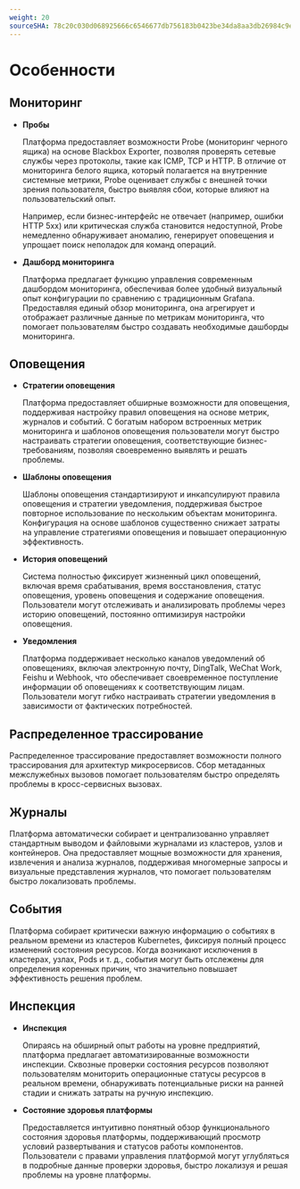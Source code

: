 ```yaml
---
weight: 20
sourceSHA: 78c20c030d068925666c6546677db756183b0423be34da8aa3db26984c9ee713
---
```


# Особенности

## Мониторинг

- **Пробы**

  Платформа предоставляет возможности ‌Probe‌ (мониторинг черного ящика) на основе ‌Blackbox Exporter‌, позволяя проверять сетевые службы через протоколы, такие как ICMP, TCP и HTTP. В отличие от мониторинга белого ящика, который полагается на внутренние системные метрики, Probe оценивает службы с внешней точки зрения пользователя, быстро выявляя сбои, которые влияют на пользовательский опыт.

  Например, если бизнес-интерфейс не отвечает (например, ошибки HTTP 5xx) или критическая служба становится недоступной, Probe немедленно обнаруживает аномалию, генерирует оповещения и упрощает поиск неполадок для команд операций.

- **Дашборд мониторинга**

  Платформа предлагает функцию управления современным дашбордом мониторинга, обеспечивая более удобный визуальный опыт конфигурации по сравнению с традиционным Grafana. Предоставляя единый обзор мониторинга, она агрегирует и отображает различные данные по метрикам мониторинга, что помогает пользователям быстро создавать необходимые дашборды мониторинга.

## Оповещения

- **Стратегии оповещения**

  Платформа предоставляет обширные возможности для оповещения, поддерживая настройку правил оповещения на основе метрик, журналов и событий. С богатым набором встроенных метрик мониторинга и шаблонов оповещения пользователи могут быстро настраивать стратегии оповещения, соответствующие бизнес-требованиям, позволяя своевременно выявлять и решать проблемы.

- **Шаблоны оповещения**

  Шаблоны оповещения стандартизируют и инкапсулируют правила оповещения и стратегии уведомления, поддерживая быстрое повторное использование по нескольким объектам мониторинга. Конфигурация на основе шаблонов существенно снижает затраты на управление стратегиями оповещения и повышает операционную эффективность.

- **История оповещений**

  Система полностью фиксирует жизненный цикл оповещений, включая время срабатывания, время восстановления, статус оповещения, уровень оповещения и содержание оповещения. Пользователи могут отслеживать и анализировать проблемы через историю оповещений, постоянно оптимизируя настройки оповещения.

- **Уведомления**

  Платформа поддерживает несколько каналов уведомлений об оповещениях, включая электронную почту, DingTalk, WeChat Work, Feishu и Webhook, что обеспечивает своевременное поступление информации об оповещениях к соответствующим лицам. Пользователи могут гибко настраивать стратегии уведомления в зависимости от фактических потребностей.

## Распределенное трассирование

Распределенное трассирование предоставляет возможности полного трассирования для архитектур микросервисов. Сбор метаданных межслужебных вызовов помогает пользователям быстро определять проблемы в кросс-сервисных вызовах.

## Журналы

Платформа автоматически собирает и централизованно управляет стандартным выводом и файловыми журналами из кластеров, узлов и контейнеров. Она предоставляет мощные возможности для хранения, извлечения и анализа журналов, поддерживая многомерные запросы и визуальные представления журналов, что помогает пользователям быстро локализовать проблемы.

## События

Платформа собирает критически важную информацию о событиях в реальном времени из кластеров Kubernetes, фиксируя полный процесс изменений состояния ресурсов. Когда возникают исключения в кластерах, узлах, Pods и т. д., события могут быть отслежены для определения коренных причин, что значительно повышает эффективность решения проблем.

## Инспекция

- **Инспекция**

  Опираясь на обширный опыт работы на уровне предприятий, платформа предлагает автоматизированные возможности инспекции. Сквозные проверки состояния ресурсов позволяют пользователям мониторить операционные статусы ресурсов в реальном времени, обнаруживать потенциальные риски на ранней стадии и снижать затраты на ручную инспекцию.

- **Состояние здоровья платформы**

  Предоставляется интуитивно понятный обзор функционального состояния здоровья платформы, поддерживающий просмотр условий развертывания и статусов работы компонентов. Пользователи с правами управления платформой могут углубляться в подробные данные проверки здоровья, быстро локализуя и решая проблемы на уровне платформы.
